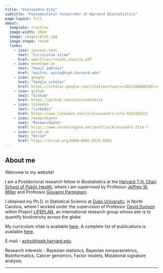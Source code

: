 ```yaml
---
title: "Alessandro Zito"
subtitle: "Postodoctoral researcher at Harvard Biostatistics"
page-layout: full
about:
  template: trestles
  image-width: 20em
  image: images/Ale2.jpg
  image-shape: round
  links:
    - icon: journal-text
      text: "Curriculum vitae"
      href: web/files/resume_alezito.pdf 
    - icon: envelope-at
      text: "Email address"
      href: "mailto: azito@hsph.harvard.edu"
    - icon: google
      text: "Google scholar"
      href: https://scholar.google.com/citations?user=ciOk2IQAAAAJ&hl=en
    - icon: github
      text: "Github"
      href: https://github.com/alessandrozito
    - icon: linkedin
      text: "Linkedin"
      href: https://www.linkedin.com/in/alessandro-zito-92b250153/
    - icon: researchgate
      text: "ResearchGate"
      href: https://www.researchgate.net/profile/Alessandro-Zito-7
    - icon: orcid-id
      text: "Orcid"
      href: https://orcid.org/0000-0001-8515-6503
---
```


## About me

<!---
::: {.callout-important  icon=false}

## [Great news!]{.gred}

[To all j-ISBA members, I am running as [j-ISBA treasurer]{.gblue} for this coming October election! ]{.gred}

[Would love to have your support to help me foster the new generation of Bayesian researchers and scientists. A detailed program of what I intend to do is available \[[here](jISBA_elections.qmd)\].]{.gred}

[You can find \[[here]()\] the link to vote.]{.gred}

:::
--->

Welcome to my website!

I am a Postdoctoral research fellow in Biostatistics at the [Harvard T.H. Chan School of Public Health](https://www.hsph.harvard.edu/biostatistics/), where I am supervised by Professor [Jeffrey W. Miller](https://jwmi.github.io/) and Professor [Giovanni Parmigiani](https://scholar.harvard.edu/parmigiani/).

I obtained my Ph.D. in Statistical Science at [Duke University](https://stat.duke.edu/), in North Carolina, where I worked under the supervision of Professor [David Dunson](https://scholar.google.co.uk/citations?user=KwEOawwAAAAJ&hl=en) within Project [LIFEPLAN](https://www.helsinki.fi/en/projects/lifeplan), an international research group whose aim is to quantify biodiversity across the globe.

My curriculum vitae is available [here](files/resume_alezito.pdf). A complete list of publications is available [here](research.qmd).

[E-mail]{.blue} - [azito\@hsph.harvard.edu](azito@hsph.harvard.edu)

[Research interests]{.harvardred} - Bayesian statistics, Bayesian nonparametrics, Bioinformatics, Cancer genomics, Factor models, Mutational signature analysis.

------------------------------------------------------------------------
<!--
### News

//\[[August 2024]{.blue}\] My postdoc advisor Jeff Miller will be presenting *Compressive Bayesian non-negative matrix factorization for mutational signature analysis* at the IMS conference in Berlin.

\[[July 2024]{.blue}\] I presented my work *Bayesian nonparametric modeling of latent partitions via Stirling-gamma priors* (poster) and *Compressive Bayesian non-negative matrix factorization for mutational signature analysis* (talk) at the ISBA world meeting 2024. ISBA is the main international conference fro Bayesian statistics.
-->


